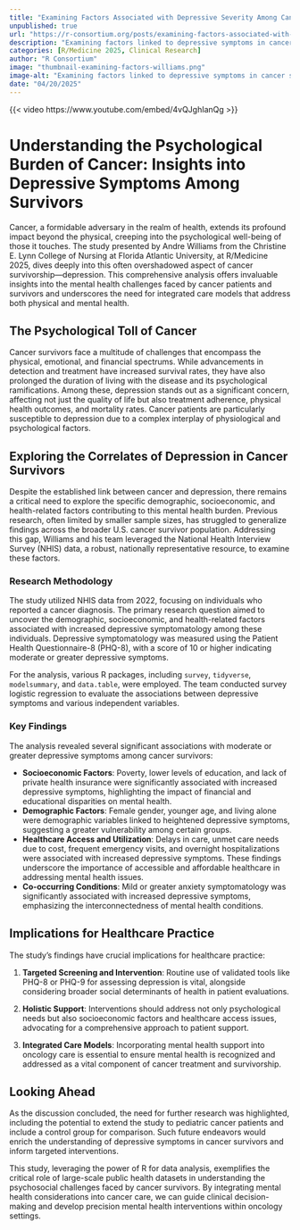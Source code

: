 ```yaml
--- 
title: "Examining Factors Associated with Depressive Severity Among Cancer Survivors" 
unpublished: true 
url: "https://r-consortium.org/posts/examining-factors-associated-with-depressive-severity-among-cancer-survivors/"
description: "Examining factors linked to depressive symptoms in cancer survivors using NHIS data" 
categories: [R/Medicine 2025, Clinical Research]
author: "R Consortium" 
image: "thumbnail-examining-factors-williams.png" 
image-alt: "Examining factors linked to depressive symptoms in cancer survivors using NHIS data - Andre Williams" 
date: "04/20/2025" 
---
```


{{< video https://www.youtube.com/embed/4vQJghIanQg >}}

# Understanding the Psychological Burden of Cancer: Insights into Depressive Symptoms Among Survivors

Cancer, a formidable adversary in the realm of health, extends its profound impact beyond the physical, creeping into the psychological well-being of those it touches. The study presented by Andre Williams from the Christine E. Lynn College of Nursing at Florida Atlantic University, at R/Medicine 2025, dives deeply into this often overshadowed aspect of cancer survivorship—depression. This comprehensive analysis offers invaluable insights into the mental health challenges faced by cancer patients and survivors and underscores the need for integrated care models that address both physical and mental health.

## The Psychological Toll of Cancer

Cancer survivors face a multitude of challenges that encompass the physical, emotional, and financial spectrums. While advancements in detection and treatment have increased survival rates, they have also prolonged the duration of living with the disease and its psychological ramifications. Among these, depression stands out as a significant concern, affecting not just the quality of life but also treatment adherence, physical health outcomes, and mortality rates. Cancer patients are particularly susceptible to depression due to a complex interplay of physiological and psychological factors.

## Exploring the Correlates of Depression in Cancer Survivors

Despite the established link between cancer and depression, there remains a critical need to explore the specific demographic, socioeconomic, and health-related factors contributing to this mental health burden. Previous research, often limited by smaller sample sizes, has struggled to generalize findings across the broader U.S. cancer survivor population. Addressing this gap, Williams and his team leveraged the National Health Interview Survey (NHIS) data, a robust, nationally representative resource, to examine these factors.

### Research Methodology

The study utilized NHIS data from 2022, focusing on individuals who reported a cancer diagnosis. The primary research question aimed to uncover the demographic, socioeconomic, and health-related factors associated with increased depressive symptomatology among these individuals. Depressive symptomatology was measured using the Patient Health Questionnaire-8 (PHQ-8), with a score of 10 or higher indicating moderate or greater depressive symptoms.

For the analysis, various R packages, including `survey`, `tidyverse`, `modelsummary`, and `data.table`, were employed. The team conducted survey logistic regression to evaluate the associations between depressive symptoms and various independent variables.

### Key Findings

The analysis revealed several significant associations with moderate or greater depressive symptoms among cancer survivors:

- **Socioeconomic Factors**: Poverty, lower levels of education, and lack of private health insurance were significantly associated with increased depressive symptoms, highlighting the impact of financial and educational disparities on mental health.
- **Demographic Factors**: Female gender, younger age, and living alone were demographic variables linked to heightened depressive symptoms, suggesting a greater vulnerability among certain groups.
- **Healthcare Access and Utilization**: Delays in care, unmet care needs due to cost, frequent emergency visits, and overnight hospitalizations were associated with increased depressive symptoms. These findings underscore the importance of accessible and affordable healthcare in addressing mental health issues.
- **Co-occurring Conditions**: Mild or greater anxiety symptomatology was significantly associated with increased depressive symptoms, emphasizing the interconnectedness of mental health conditions.

## Implications for Healthcare Practice

The study's findings have crucial implications for healthcare practice:

1. **Targeted Screening and Intervention**: Routine use of validated tools like PHQ-8 or PHQ-9 for assessing depression is vital, alongside considering broader social determinants of health in patient evaluations.

2. **Holistic Support**: Interventions should address not only psychological needs but also socioeconomic factors and healthcare access issues, advocating for a comprehensive approach to patient support.

3. **Integrated Care Models**: Incorporating mental health support into oncology care is essential to ensure mental health is recognized and addressed as a vital component of cancer treatment and survivorship.

## Looking Ahead

As the discussion concluded, the need for further research was highlighted, including the potential to extend the study to pediatric cancer patients and include a control group for comparison. Such future endeavors would enrich the understanding of depressive symptoms in cancer survivors and inform targeted interventions.

This study, leveraging the power of R for data analysis, exemplifies the critical role of large-scale public health datasets in understanding the psychosocial challenges faced by cancer survivors. By integrating mental health considerations into cancer care, we can guide clinical decision-making and develop precision mental health interventions within oncology settings.